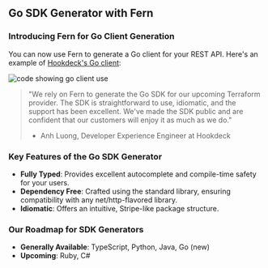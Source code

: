 ## Go SDK Generator with Fern

### Introducing Fern for Go Client Generation

You can now use Fern to generate a Go client for your REST API. Here's an example of [Hookdeck's Go client](https://github.com/hookdeck/hookdeck-go-sdk):

![code showing go client use](https://substackcdn.com/image/fetch/w_1456,c_limit,f_webp,q_auto:good,fl_progressive:steep/https%3A%2F%2Fsubstack-post-media.s3.amazonaws.com%2Fpublic%2Fimages%2Fc119fc6b-3de3-43a1-bd62-04e89f07dd30_1512x1016.png)

> "We rely on Fern to generate the Go SDK for our upcoming Terraform provider. The SDK is straightforward to use, idiomatic, and the support has been excellent. We've made the SDK public and are confident that our customers will enjoy it as much as we do."
> - Anh Luong, Developer Experience Engineer at Hookdeck

### Key Features of the Go SDK Generator

- **Fully Typed**: Provides excellent autocomplete and compile-time safety for your users.
- **Dependency Free**: Crafted using the standard library, ensuring compatibility with any net/http-flavored library.
- **Idiomatic**: Offers an intuitive, Stripe-like package structure.

### Our Roadmap for SDK Generators

- **Generally Available**: TypeScript, Python, Java, Go (new)
- **Upcoming**: Ruby, C#
